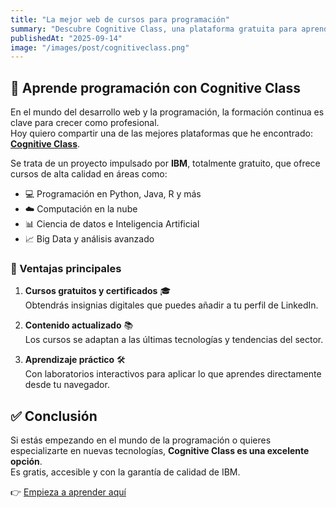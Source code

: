 ```yaml
---
title: "La mejor web de cursos para programación"
summary: "Descubre Cognitive Class, una plataforma gratuita para aprender programación y tecnologías de vanguardia."
publishedAt: "2025-09-14"
image: "/images/post/cognitiveclass.png"
---
```


## 🚀 Aprende programación con Cognitive Class

En el mundo del desarrollo web y la programación, la formación continua es clave para crecer como profesional.  
Hoy quiero compartir una de las mejores plataformas que he encontrado: [**Cognitive Class**](https://cognitiveclass.ai/my_learning).  

Se trata de un proyecto impulsado por **IBM**, totalmente gratuito, que ofrece cursos de alta calidad en áreas como:

- 💻 Programación en Python, Java, R y más  
- ☁️ Computación en la nube  
- 📊 Ciencia de datos e Inteligencia Artificial  
- 📈 Big Data y análisis avanzado  

### 🌟 Ventajas principales

1. **Cursos gratuitos y certificados** 🎓  
   Obtendrás insignias digitales que puedes añadir a tu perfil de LinkedIn.  

2. **Contenido actualizado** 📚  
   Los cursos se adaptan a las últimas tecnologías y tendencias del sector.  

3. **Aprendizaje práctico** 🛠️  
   Con laboratorios interactivos para aplicar lo que aprendes directamente desde tu navegador.  

## ✅ Conclusión

Si estás empezando en el mundo de la programación o quieres especializarte en nuevas tecnologías, **Cognitive Class es una excelente opción**.  
Es gratis, accesible y con la garantía de calidad de IBM.  

👉 [Empieza a aprender aquí](https://cognitiveclass.ai/my_learning)